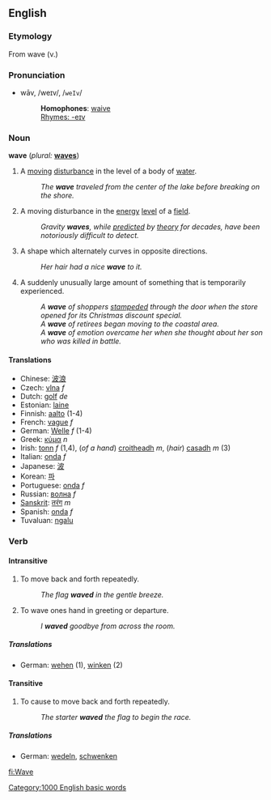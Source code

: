 {{wikipedia}}
==English==

===Etymology===
From wave (v.)

===Pronunciation===
*wāv, /weɪv/, /<tt>weIv</tt>/
*:'''Homophones''': [[waive]]
*:[[Rhymes:English:-eɪv|Rhymes: -eɪv]]

===Noun===
'''wave''' (''plural:'' '''[[waves]]''')
# A [[moving]] [[disturbance]] in the level of a body of [[water]].
#: ''The '''wave''' traveled from the center of the lake before breaking on the shore.''
# {{physics}} A moving disturbance in the [[energy]] [[level]] of a [[field]].
#: ''Gravity '''waves''', while [[predicted]] by [[theory]] for decades, have been notoriously difficult to detect.''
# A shape which alternately curves in opposite directions.
#: ''Her hair had a nice '''wave''' to it.''
# A suddenly unusually large amount of something that is temporarily experienced.
#:''A '''wave''' of shoppers [[stampede]]d through the door when the store opened for its Christmas discount special.''
#:''A '''wave''' of retirees began moving to the coastal area.''
#:''A '''wave''' of emotion overcame her when she thought about her son who was killed in battle.''

====Translations====
*Chinese: [[波浪]]
*Czech: [[vlna]] ''f''
*Dutch: [[golf]] ''de''
*Estonian: [[laine]]
*Finnish: [[aalto]] (1-4)
*French: [[vague]] ''f''
*German: [[Welle]] ''f'' (1-4)
*Greek: [[κύμα]] ''n''
*Irish: [[tonn]] ''f'' (1,4), (''of a hand'') [[croitheadh]] ''m'', (''hair'') [[casadh]] ''m'' (3)
*Italian: [[onda]] ''f''
*Japanese: [[波]]
*Korean: [[파]]
*Portuguese: [[onda]] ''f''
*Russian: [[волна]] ''f''
*[[Sanskrit]]: [[तरंग]] ''m''
*Spanish: [[onda]] ''f''
*Tuvaluan: [[ngalu]]

===Verb===
{{en-infl-reg-vowel|wav|e}}

====Intransitive====
# To move back and forth repeatedly.
#: ''The flag '''waved''' in the gentle breeze.''
# To wave ones hand in greeting or departure.
#: ''I '''waved''' goodbye from across the room.''

=====Translations=====
*German: [[wehen]] (1), [[winken]] (2)

====Transitive====
# To cause to move back and forth repeatedly.
#: ''The starter '''waved''' the flag to begin the race.''

=====Translations=====
*German: [[wedeln]], [[schwenken]]

[[Category:1000 English basic words]]
[[fi:Wave]]